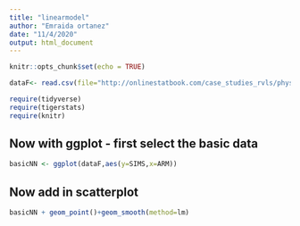 ```yaml
---
title: "linearmodel"
author: "Emraida ortanez"
date: "11/4/2020"
output: html_document
---
```


```r
knitr::opts_chunk$set(echo = TRUE)
```

```r
dataF<- read.csv(file="http://onlinestatbook.com/case_studies_rvls/physical_strength/data.txt",sep="",header=TRUE  )      
``` 

```r
require(tidyverse)
require(tigerstats)
require(knitr)
```



##  Now with ggplot - first select the basic data

```r
basicNN <- ggplot(dataF,aes(y=SIMS,x=ARM))
```
## Now add in scatterplot

```r
basicNN + geom_point()+geom_smooth(method=lm)
```